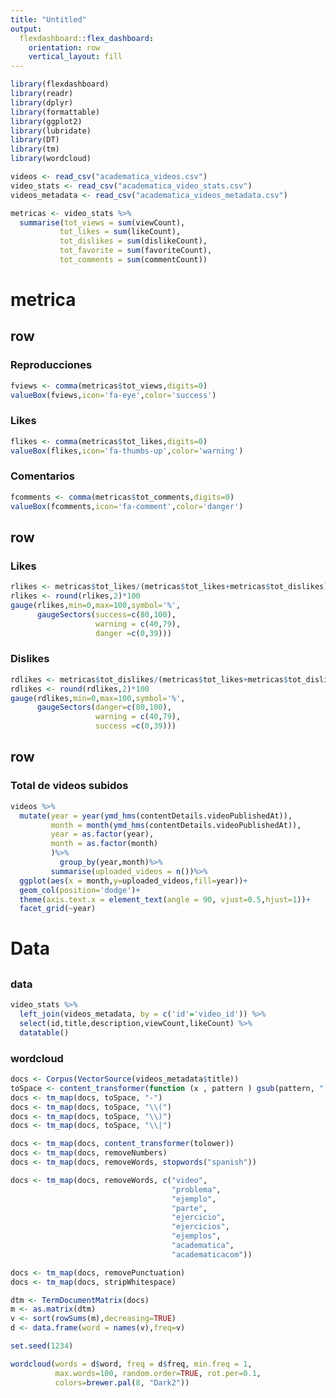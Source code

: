 ```yaml
---
title: "Untitled"
output: 
  flexdashboard::flex_dashboard:
    orientation: row
    vertical_layout: fill
---
```


```r
library(flexdashboard)
library(readr)
library(dplyr)
library(formattable)
library(ggplot2)
library(lubridate)
library(DT)
library(tm)
library(wordcloud)
```

```r
videos <- read_csv("academatica_videos.csv")
video_stats <- read_csv("academatica_video_stats.csv")
videos_metadata <- read_csv("academatica_videos_metadata.csv")
```


```r
metricas <- video_stats %>%
  summarise(tot_views = sum(viewCount), 
           tot_likes = sum(likeCount), 
           tot_dislikes = sum(dislikeCount), 
           tot_favorite = sum(favoriteCount), 
           tot_comments = sum(commentCount)) 
```


# metrica {data-icon=fa-ruler}

row
------------------------

### Reproducciones

```r
fviews <- comma(metricas$tot_views,digits=0)
valueBox(fviews,icon='fa-eye',color='success')
```


### Likes

```r
flikes <- comma(metricas$tot_likes,digits=0)
valueBox(flikes,icon='fa-thumbs-up',color='warning')
```


### Comentarios

```r
fcomments <- comma(metricas$tot_comments,digits=0)
valueBox(fcomments,icon='fa-comment',color='danger')
```


row
-----------------------

### Likes

```r
rlikes <- metricas$tot_likes/(metricas$tot_likes+metricas$tot_dislikes)
rlikes <- round(rlikes,2)*100
gauge(rlikes,min=0,max=100,symbol='%',
      gaugeSectors(success=c(80,100),
                   warning = c(40,79),
                   danger =c(0,39)))
```


### Dislikes

```r
rdlikes <- metricas$tot_dislikes/(metricas$tot_likes+metricas$tot_dislikes)
rdlikes <- round(rdlikes,2)*100
gauge(rdlikes,min=0,max=100,symbol='%',
      gaugeSectors(danger=c(80,100),
                   warning = c(40,79),
                   success =c(0,39)))
```


row 
-------------------------

### Total de videos subidos

```r
videos %>%
  mutate(year = year(ymd_hms(contentDetails.videoPublishedAt)),
         month = month(ymd_hms(contentDetails.videoPublishedAt)),
         year = as.factor(year),
         month = as.factor(month)
         )%>%
           group_by(year,month)%>%
         summarise(uploaded_videos = n())%>%
  ggplot(aes(x = month,y=uploaded_videos,fill=year))+
  geom_col(position='dodge')+
  theme(axis.text.x = element_text(angle = 90, vjust=0.5,hjust=1))+
  facet_grid(~year)
```

# Data {data-icon='fa-database'}

## {.tabset}

### data

```r
video_stats %>%
  left_join(videos_metadata, by = c('id'='video_id')) %>%
  select(id,title,description,viewCount,likeCount) %>%
  datatable()
```


### wordcloud


```r
docs <- Corpus(VectorSource(videos_metadata$title))
toSpace <- content_transformer(function (x , pattern ) gsub(pattern, " ", x))
docs <- tm_map(docs, toSpace, "-")
docs <- tm_map(docs, toSpace, "\\(")
docs <- tm_map(docs, toSpace, "\\)")
docs <- tm_map(docs, toSpace, "\\|")

docs <- tm_map(docs, content_transformer(tolower))
docs <- tm_map(docs, removeNumbers)
docs <- tm_map(docs, removeWords, stopwords("spanish"))

docs <- tm_map(docs, removeWords, c("video", 
                                    "problema",
                                    "ejemplo",
                                    "parte",
                                    "ejercicio",
                                    "ejercicios",
                                    "ejemplos",
                                    "academatica",
                                    "academaticacom")) 

docs <- tm_map(docs, removePunctuation)
docs <- tm_map(docs, stripWhitespace)

dtm <- TermDocumentMatrix(docs)
m <- as.matrix(dtm)
v <- sort(rowSums(m),decreasing=TRUE)
d <- data.frame(word = names(v),freq=v)

set.seed(1234)

wordcloud(words = d$word, freq = d$freq, min.freq = 1,
          max.words=100, random.order=TRUE, rot.per=0.1, 
          colors=brewer.pal(8, "Dark2"))
```

